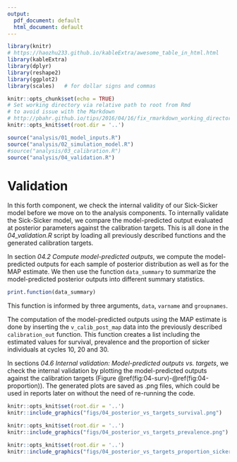 ```yaml
---
output:
  pdf_document: default
  html_document: default
---
```

```r
library(knitr)
# https://haozhu233.github.io/kableExtra/awesome_table_in_html.html
library(kableExtra)
library(dplyr)
library(reshape2)
library(ggplot2)
library(scales)   # for dollar signs and commas
```

```r
knitr::opts_chunk$set(echo = TRUE)
# Set working directory via relative path to root from Rmd
# to avoid issue with the Markdown 
# http://pbahr.github.io/tips/2016/04/16/fix_rmarkdown_working_directory_issue
knitr::opts_knit$set(root.dir = '..')
```

```r
source("analysis/01_model_inputs.R")
source("analysis/02_simulation_model.R")
#source("analysis/03_calibration.R")
source("analysis/04_validation.R")
```

# Validation  {#validation}

In this forth component, we check the internal validity of our Sick-Sicker model before we move on to the analysis components. To internally validate the Sick-Sicker model, we compare the model-predicted output evaluated at posterior parameters against the calibration targets. This is all done in the *04_validation.R* script by loading all previously described functions and the generated calibration targets. 

In section _04.2 Compute model-predicted outputs_, we compute the model-predicted outputs for each sample of posterior distribution as well as for the MAP estimate. We then use the function `data_summary` to summarize the model-predicted posterior outputs into different summary statistics. 
```r
print.function(data_summary)
```
This function is informed by three arguments, `data`, `varname` and `groupnames`. 

The computation of the model-predicted outputs using the MAP estimate is done by inserting the `v_calib_post_map` data into the previously described `calibration_out` function. This function creates a list including the estimated values for survival, prevalence and the proportion of sicker individuals at cycles 10, 20 and 30. 

In sections _04.6 Internal validation: Model-predicted outputs vs. targets_, we check the internal validation by plotting the model-predicted outputs against the calibration targets (Figure \@ref(fig:04-surv)-\@ref(fig:04-proportion)). The generated plots are saved as .png files, which could be used in reports later on without the need of re-running the code. 

```r
knitr::opts_knit$set(root.dir = '..')
knitr::include_graphics("figs/04_posterior_vs_targets_survival.png")
```

```r
knitr::opts_knit$set(root.dir = '..')
knitr::include_graphics("figs/04_posterior_vs_targets_prevalence.png")
```

```r
knitr::opts_knit$set(root.dir = '..')
knitr::include_graphics("figs/04_posterior_vs_targets_proportion_sicker.png")
```

